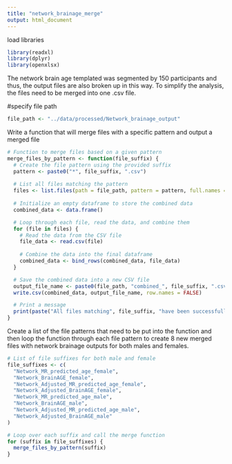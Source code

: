 ```yaml
---
title: "network_brainage_merge"
output: html_document
---
```


load libraries

```r
library(readxl)
library(dplyr)
library(openxlsx)
```

The network brain age templated was segmented by 150 participants and thus, the output files are also broken up in this way. To simplify the analysis, the files need to be merged into one .csv file. 

#specify file path 

```r

file_path <- "../data/processed/Network_brainage_output"

```

Write a function that will merge files with a specific pattern and output a merged file

```r
# Function to merge files based on a given pattern
merge_files_by_pattern <- function(file_suffix) {
  # Create the file pattern using the provided suffix
  pattern <- paste0("*", file_suffix, ".csv")
  
  # List all files matching the pattern
  files <- list.files(path = file_path, pattern = pattern, full.names = TRUE)
  
  # Initialize an empty dataframe to store the combined data
  combined_data <- data.frame()

  # Loop through each file, read the data, and combine them
  for (file in files) {
    # Read the data from the CSV file
    file_data <- read.csv(file)
    
    # Combine the data into the final dataframe
    combined_data <- bind_rows(combined_data, file_data)
  }

  # Save the combined data into a new CSV file
  output_file_name <- paste0(file_path, "combined_", file_suffix, ".csv")
  write.csv(combined_data, output_file_name, row.names = FALSE)

  # Print a message
  print(paste("All files matching", file_suffix, "have been successfully combined and saved as:", output_file_name))
}
```

Create a list of the file patterns that need to be put into the function and then loop the function through each file pattern to create 8 new merged files with network brainage outputs for both males and females.

```r
# List of file suffixes for both male and female
file_suffixes <- c(
  "Network_MR_predicted_age_female", 
  "Network_BrainAGE_female", 
  "Network_Adjusted_MR_predicted_age_female", 
  "Network_Adjusted_BrainAGE_female",
  "Network_MR_predicted_age_male", 
  "Network_BrainAGE_male", 
  "Network_Adjusted_MR_predicted_age_male", 
  "Network_Adjusted_BrainAGE_male"
)

# Loop over each suffix and call the merge function
for (suffix in file_suffixes) {
  merge_files_by_pattern(suffix)
}

```


